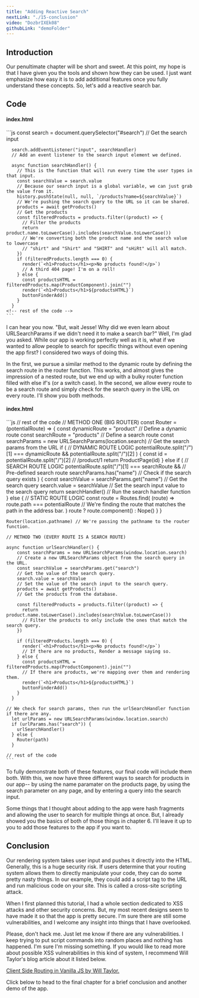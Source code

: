 ```yaml
---
title: "Adding Reactive Search"
nextLink: "./15-conclusion"
video: "DozbrIXEk08"
githubLink: "demoFolder"
---
```



## **Introduction**

Our penultimate chapter will be short and sweet. At this point, my hope is that I have given you the tools and shown how they can be used. I just want emphasize how easy it is to add additional features once you fully understand these concepts. So, let's add a reactive search bar.

## **Code**

<CodeBlock>
    <h4>index.html</h4>
    ```js
    <!-- rest of the code -->
    const search = document.querySelector("#search") 
    // Get the search input

      search.addEventListener("input", searchHandler)
      // Add an event listener to the search input element we defined.

      async function searchHandler() {
        // This is the function that will run every time the user types in that input.
        const searchValue = search.value
        // Because our search input is a global variable, we can just grab the value from it.
        history.pushState(null, null, `/products?name=${searchValue}`)
        // We're pushing the search query to the URL so it can be shared.
        products = await getProducts()
        // Get the products
        const filteredProducts = products.filter((product) => {
          // Filter the products
          return product.name.toLowerCase().includes(searchValue.toLowerCase())
          // We're converting both the product name and the search value to lowercase
          // "shirt" and "Shirt" and "SHIRT" and "sHiRt" will all match.
        })
        if (filteredProducts.length === 0) {
          render(`<h1>Products</h1><p>No products found!</p>`)
          // A third 404 page! I'm on a roll!
        } else {
          const productsHTML = filteredProducts.map(ProductComponent).join("")
          render(`<h1>Products</h1>${productsHTML}`)
          buttonFinderAdd()
        }
      }
    <!-- rest of the code -->
    ```
</CodeBlock>

I can hear you now. "But, wait Jesse! Why did we even learn about URLSearchParams if we didn't need it to make a search bar?" Well, I'm glad you asked. While our app is working perfectly well as it is, what if we wanted to allow people to search for specific things without even opening the app first? I considered two ways of doing this.

In the first, we pursue a similar method to the dynamic route by defining the search route in the router function. This works, and almost gives the impression of a nested route, but we end up with a bulky router function filled with else if's (or a switch case). In the second, we allow every route to be a search route and simply check for the search query in the URL on every route. I'll show you both methods.

<CodeBlock>
    <h4>index.html</h4>
    ```js
    // rest of the code
    // METHOD ONE (BIG ROUTER)
    const Router = (potentialRoute) => {
        const dynamicRoute = "product" 
        // Define a dynamic route
        const searchRoute = "products" 
        // Define a search route
        const searchParams = new URLSearchParams(location.search) 
        // Get the search params from the URL
        if (
          // DYNAMIC ROUTE LOGIC
          potentialRoute.split("/")[1] === dynamicRoute && 
          potentialRoute.split("/")[2]
        ) {
          const id = potentialRoute.split("/")[2]
          // /product/1 
          return ProductPage(id)
        } else if (
          // SEARCH ROUTE LOGIC
          potentialRoute.split("/")[1] === searchRoute &&
          // Pre-defined search route
          searchParams.has("name")
          // Check if the search query exists
        ) {
          const searchValue = searchParams.get("name")
          // Get the search query
          search.value = searchValue
          // Set the search input value to the search query
          return searchHandler()
          // Run the search handler function
        } else {
          // STATIC ROUTE LOGIC
          const route = Routes.find(
            (route) => route.path === potentialRoute 
            // We're finding the route that matches the path in the address bar.
          )
          route ? route.component() : Nope()
        }
      }

    Router(location.pathname) // We're passing the pathname to the router function.

    // METHOD TWO (EVERY ROUTE IS A SEARCH ROUTE)

    async function urlSearchHandler() {
        const searchParams = new URLSearchParams(window.location.search)
        // Create a new URLSearchParams object from the search query in the URL.
        const searchValue = searchParams.get("search")
        // Get the value of the search query.
        search.value = searchValue
        // Set the value of the search input to the search query.
        products = await getProducts()
        // Get the products from the database.

        const filteredProducts = products.filter((product) => {
          return product.name.toLowerCase().includes(searchValue.toLowerCase())
          // Filter the products to only include the ones that match the search query.
        })

        if (filteredProducts.length === 0) {
          render(`<h1>Products</h1><p>No products found!</p>`)
          // If there are no products, Render a message saying so.
        } else {
          const productsHTML = filteredProducts.map(ProductComponent).join("")
          // If there are products, we're mapping over them and rendering them.
          render(`<h1>Products</h1>${productsHTML}`)
          buttonFinderAdd()
        }
      }

    // We check for search params, then run the urlSearchHandler function if there are any.
      let urlParams = new URLSearchParams(window.location.search)
      if (urlParams.has("search")) {
        urlSearchHandler()
      } else {
        Router(path)
      }

    // rest of the code
    ```
</CodeBlock>

To fully demonstrate both of these features, our final code will include them both. With this, we now have three different ways to search for products in our app-- by using the name paramater on the products page, by using the search parameter on any page, and by entering a query into the search input.

Some things that I thought about adding to the app were hash fragments and allowing the user to search for multiple things at once. But, I already showed you the basics of both of those things in chapter 6. I'll leave it up to you to add those features to the app if you want to.

## Conclusion

Our rendering system takes user input and pushes it directly into the HTML. Generally, this is a huge security risk. If users determine that your routing system allows them to directly manipulate your code, they can do some pretty nasty things. In our example, they could add a script tag to the URL and run malicious code on your site. This is called a cross-site scripting attack.

When I first planned this tutorial, I had a whole section dedicated to XSS attacks and other security concerns. But, my most recent designs seem to have made it so that the app is pretty secure. I'm sure there are still some vulnerabilities, and I welcome any insight into things that I have overlooked.

Please, don't hack me. Just let me know if there are any vulnerabilities. I keep trying to put script commands into random places and nothing has happened. I'm sure I'm missing something. If you would like to read more about possible XSS vulnerabilities in this kind of system, I recommend Will Taylor's blog article about it listed below.

[Client Side Routing in Vanilla JS by Will Taylor.](https://www.willtaylor.blog/client-side-routing-in-vanilla-js/)

Click below to head to the final chapter for a brief conclusion and another demo of the app.